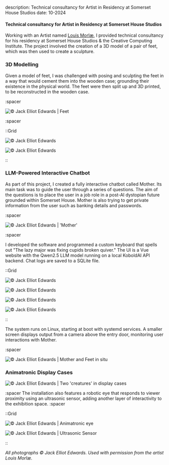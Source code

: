 

description: Technical consultancy for Artist in Residency at Somerset House Studios
date: 10-2024

#### Technical consultancy for Artist in Residency at Somerset House Studios

Working with an Artist named [Louis Morlæ](https://www.roseeaston.com/artists/louis-morlae), I provided technical consultancy for his residency at Somerset House Studios & the Creative Computing Institute. The project involved the creation of a 3D model of a pair of feet, which was then used to create a sculpture.

### 3D Modelling

Given a model of feet, I was challenged with posing and sculpting the feet in a way that would cement them into the wooden case; grounding their existence in the physical world. The feet were then split up and 3D printed, to be reconstructed in the wooden case.

:spacer

![© Jack Elliot Edwards | Feet](/images/somerset-house/Louis%20Morlæ-Ref-3931.jpg)

:spacer

::Grid

![© Jack Elliot Edwards](/images/somerset-house/Louis%20Morlæ-Ref-3935.jpg)

![© Jack Elliot Edwards](/images/somerset-house/Louis%20Morlæ-Ref-3936.jpg)

::

### LLM-Powered Interactive Chatbot

As part of this project, I created a fully interactive chatbot called Mother. Its main task was to guide the user through a series of questions. The aim of the questions is to place the user in a job role in a post-AI dystopian future grounded within Somerset House. Mother is also trying to get private information from the user such as banking details and passwords.

:spacer

![© Jack Elliot Edwards | 'Mother'](/images/somerset-house/LouisMorlæ_Ref-7434-63.jpg)

:spacer

I developed the software and programmed a custom keyboard that spells out "The lazy major was fixing cupids broken quiver." The UI is a Vue website with the Qwen2.5 LLM model running on a local KoboldAI API backend. Chat logs are saved to a SQLite file.

::Grid

![© Jack Elliot Edwards](/images/somerset-house/Louis%20Morlæ-Ref-3921.jpg)

![© Jack Elliot Edwards](/images/somerset-house/Louis%20Morlæ-Ref-3920.jpg)

![© Jack Elliot Edwards](/images/somerset-house/Louis%20Morlæ-Ref-3923.jpg)

![© Jack Elliot Edwards](/images/somerset-house/Louis%20Morlæ-Ref-3922.jpg)

::

The system runs on Linux, starting at boot with systemd services. A smaller screen displays output from a camera above the entry door, monitoring user interactions with Mother.

:spacer

![© Jack Elliot Edwards | Mother and Feet in situ](/images/somerset-house/Louis%20Morlæ-Ref-4000-4.jpg)

### Animatronic Display Cases

![© Jack Elliot Edwards | Two 'creatures' in display cases](/images/somerset-house/Louis%20Morlæ-Ref-4033.jpg)

:spacer
The installation also features a robotic eye that responds to viewer proximity using an ultrasonic sensor, adding another layer of interactivity to the exhibition space.
:spacer

::Grid

![© Jack Elliot Edwards | Animatronic eye](/images/somerset-house/LouisMorlæ_Ref-7423.jpg)

![© Jack Elliot Edwards | Ultrasonic Sensor](/images/somerset-house/LouisMorlæ_Ref-7428.jpg)

::

_All photographs © Jack Elliot Edwards. Used with permission from the artist Louis Morlæ._
